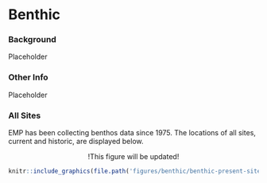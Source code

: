 # Benthic {#benthic}

### Background
Placeholder

### Other Info {.unlisted .unnumbered}
Placeholder

### All Sites {.unlisted .unnumbered}
EMP has been collecting benthos data since 1975. The locations of all sites, current and historic, are displayed below.  

<center>!This figure will be updated!</center>
```r
knitr::include_graphics(file.path('figures/benthic/benthic-present-sites.png'))
```
